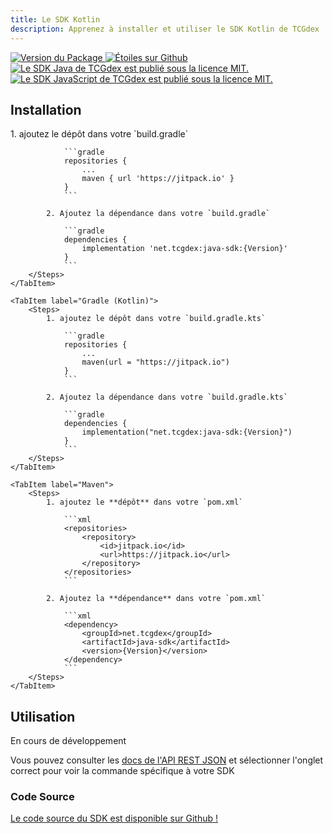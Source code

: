 ```yaml
---
title: Le SDK Kotlin
description: Apprenez à installer et utiliser le SDK Kotlin de TCGdex
---
```


<p class="flex gap-2 justify-center">
	<a href="https://jitpack.io/#net.tcgdex/java-sdk">
		<img src="https://img.shields.io/jitpack/v/github/tcgdex/java-sdk?style=flat-square" alt="Version du Package" />
	</a>
	<a href="https://github.com/tcgdex/java-sdk/stargazers">
		<img src="https://img.shields.io/github/stars/tcgdex/java-sdk?style=flat-square" alt="Étoiles sur Github" />
	</a>
	<a href="https://github.com/tcgdex/java-sdk/blob/master/LICENSE.md">
		<img src="https://img.shields.io/github/license/tcgdex/java-sdk?style=flat-square" alt="Le SDK Java de TCGdex est publié sous la licence MIT." />
	</a>
	<a href="https://github.com/tcgdex/javascript-sdk/actions/workflows/build.yml">
		<img src="https://img.shields.io/github/actions/workflow/status/tcgdex/javascript-sdk/build.yml?style=flat-square" alt="Le SDK JavaScript de TCGdex est publié sous la licence MIT." />
	</a>
</p>

## Installation

<Tabs>
	<TabItem label="Gradle (Groovy)">
		<Steps>
			1. ajoutez le dépôt dans votre `build.gradle`

				```gradle
				repositories {
					...
					maven { url 'https://jitpack.io' }
				}
				```

			2. Ajoutez la dépendance dans votre `build.gradle`

				```gradle
				dependencies {
					implementation 'net.tcgdex:java-sdk:{Version}'
				}
				```
		</Steps>
	</TabItem>

	<TabItem label="Gradle (Kotlin)">
		<Steps>
			1. ajoutez le dépôt dans votre `build.gradle.kts`

				```gradle
				repositories {
					...
					maven(url = "https://jitpack.io")
				}
				```

			2. Ajoutez la dépendance dans votre `build.gradle.kts`

				```gradle
				dependencies {
					implementation("net.tcgdex:java-sdk:{Version}")
				}
				```
		</Steps>
	</TabItem>

	<TabItem label="Maven">
		<Steps>
			1. ajoutez le **dépôt** dans votre `pom.xml`

				```xml
				<repositories>
					<repository>
						<id>jitpack.io</id>
						<url>https://jitpack.io</url>
					</repository>
				</repositories>
				```

			2. Ajoutez la **dépendance** dans votre `pom.xml`

				```xml
				<dependency>
					<groupId>net.tcgdex</groupId>
					<artifactId>java-sdk</artifactId>
					<version>{Version}</version>
				</dependency>
				```
		</Steps>
	</TabItem>
</Tabs>

## Utilisation

En cours de développement

Vous pouvez consulter les [docs de l'API REST JSON](/rest) et sélectionner l'onglet correct pour voir la commande spécifique à votre SDK

### Code Source

[Le code source du SDK est disponible sur Github !](https://github.com/tcgdex/java-sdk)
